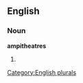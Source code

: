 ==English==

===Noun===
'''ampitheatres'''

# {{plural of|[[ampitheatre]]}}

[[Category:English plurals]]